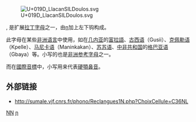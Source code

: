 {{Infobox alphabet|alphabet=拉丁|uuc=019D|ulc=0272}}
[[File:U+019D_LlacanSILDoulos.svg|thumb]]

'''{{Unicode|Ɲ}}''', '''{{Unicode|ɲ}}''' 是扩展[[拉丁字母|拉丁字母]]之一，由[[n|n]]加上左下钩构成。

此字母在某些[[非洲语言|非洲语言]]中使用，如在[[几内亚|几内亚]]的[[富拉語|富拉語]]、[[古西语|古西语]]（Gusii）、[[克佩勒语|克佩勒语]]（Kpelle）、[[马尼卡语|马尼卡语]]（Maninkakan）、[[苏苏语|苏苏语]]、[[中非共和国|中非共和国]]的[[格巴亚语|格巴亚语]]（Gbaya）等。小写的{{Unicode|ɲ}}也是[[非洲参考字母|非洲参考字母]]之一。

而在[[國際音標|國際音標]]中，小写'''{{Unicode|ɲ}}'''用来代表[[硬顎鼻音|硬顎鼻音]]。

== 外部链接 ==
*{{fr icon}} http://sumale.vjf.cnrs.fr/phono/Reclangues1N.php?ChoixCellule=C36NL {{Wayback|url=http://sumale.vjf.cnrs.fr/phono/Reclangues1N.php?ChoixCellule=C36NL |date=20210226102412 }}

{{Latin alphabet}}

[[Category:衍生拉丁字母|NƝ]]
[[Category:音標符號|ɲ]]
